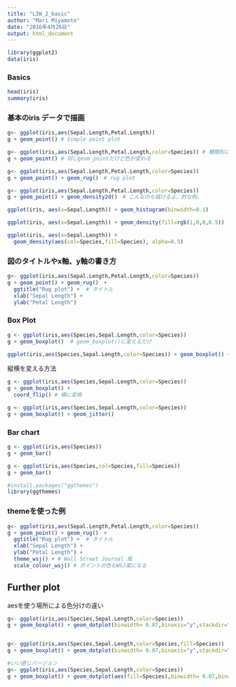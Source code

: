 ```yaml
---
title: "LIW_2_basic"
author: "Mari Miyamoto"
date: "2016年4月26日"
output: html_document
---
```


```r
library(ggplot2)
data(iris)
```

### Basics
```r
head(iris)
summary(iris)
```

### 基本のiris データで描画
```r
g<- ggplot(iris,aes(Sepal.Length,Petal.Length))
g + geom_point() # Simple point plot
```

```r
g<- ggplot(iris,aes(Sepal.Length,Petal.Length,color=Species)) # 種類別に色を付ける
g + geom_point() # 同じgeom_pointだけど色が変わる
```

```r
g<- ggplot(iris,aes(Sepal.Length,Petal.Length,color=Species))
g + geom_point() + geom_rug()　# rug plot
```


```r
g<- ggplot(iris,aes(Sepal.Length,Petal.Length,color=Species))
g + geom_point() + geom_density2d()　# こんなのも描けるよ、的な例。
```

```r
ggplot(iris, aes(x=Sepal.Length)) + geom_histogram(binwidth=0.1)

ggplot(iris, aes(x=Sepal.Length)) + geom_density(fill=rgb(1,0,0,0.5))

ggplot(iris, aes(x=Sepal.Length)) +
  geom_density(aes(col=Species,fill=Species), alpha=0.5)

```



### 図のタイトルやx軸、y軸の書き方

```r
g<- ggplot(iris,aes(Sepal.Length,Petal.Length,color=Species))
g + geom_point() + geom_rug()　+
  ggtitle("Rug plot") +  # タイトル
  xlab("Sepal Length") +
  ylab("Petal Length")
```

### Box Plot

```r
g <- ggplot(iris,aes(Species,Sepal.Length,color=Species))
g + geom_boxplot()  # geom_boxplot()に変えるだけ
```

```r
ggplot(iris,aes(Species,Sepal.Length,color=Species)) + geom_boxplot() + theme(axis.text.y=element_text(size=25), axis.text.x=element_text(angle=45, hjust=1, size=15), title=element_text(size=25))

```

縦横を変える方法
```r
g <- ggplot(iris,aes(Species,Sepal.Length,color=Species))
g + geom_boxplot() +
  coord_flip() # 横に変換
```


```r
g <- ggplot(iris,aes(Species,Sepal.Length,color=Species))
g + geom_boxplot() + geom_jitter()　
```


### Bar chart
```r

g <- ggplot(iris,aes(Species)) 
g + geom_bar()

g <- ggplot(iris,aes(Species,col=Species,fill=Species)) 
g + geom_bar()


```


```r
#install.packages("ggthemes")
library(ggthemes)
```
### themeを使った例
```r
g<- ggplot(iris,aes(Sepal.Length,Petal.Length,color=Species))
g + geom_point() + geom_rug()　+
  ggtitle("Rug plot") +  # タイトル
  xlab("Sepal Length") +
  ylab("Petal Length") +
  theme_wsj() + # Wall Street Journal 風
  scale_colour_wsj() # ポイントの色もWSJ風になる

```


## Further plot 
aesを使う場所による色分けの違い
```r

g<- ggplot(iris,aes(Species,Sepal.Length,color=Species))
g + geom_boxplot() + geom_dotplot(binwidth= 0.07,binaxis="y",stackdir="center")


g<- ggplot(iris,aes(Species,Sepal.Length,color=Species,fill=Species))
g + geom_boxplot() + geom_dotplot(binwidth= 0.07,binaxis="y",stackdir="center")

#いい感じバージョン
g<- ggplot(iris,aes(Species,Sepal.Length,color=Species))
g + geom_boxplot() + geom_dotplot(aes(fill=Species),binwidth= 0.07,binaxis="y",stackdir="center")

```

